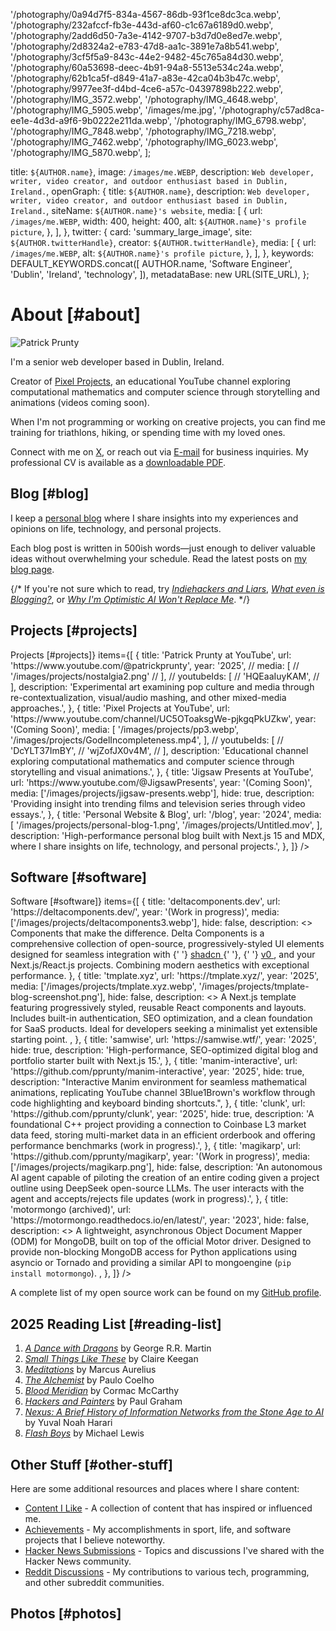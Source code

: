 
  '/photography/0a94d7f5-834a-4567-86db-93f1ce8dc3ca.webp',
  '/photography/232afccf-fb3e-443d-af60-c1c67a6189d0.webp',
  '/photography/2add6d50-7a3e-4142-9707-b3d7d0e8ed7e.webp',
  '/photography/2d8324a2-e783-47d8-aa1c-3891e7a8b541.webp',
  '/photography/3cf5f5a9-843c-44e2-9482-45c765a84d30.webp',
  '/photography/60a53698-deec-4b91-94a8-5513e534c24a.webp',
  '/photography/62b1ca5f-d849-41a7-a83e-42ca04b3b47c.webp',
  '/photography/9977ee3f-d4bd-4ce6-a57c-04397898b222.webp',
  '/photography/IMG_3572.webp',
  '/photography/IMG_4648.webp',
  '/photography/IMG_5905.webp',
  '/images/me.jpg',
  '/photography/c57ad8ca-ee1e-4d3d-a9f6-9b0222e211da.webp',
  '/photography/IMG_6798.webp',
  '/photography/IMG_7848.webp',
  '/photography/IMG_7218.webp',
  '/photography/IMG_7462.webp',
  '/photography/IMG_6023.webp',
  '/photography/IMG_5870.webp',
];

  title: `${AUTHOR.name}`,
  image: `/images/me.WEBP`,
  description: `Web developer, writer, video creator, and outdoor enthusiast based in Dublin, Ireland.`,
  openGraph: {
    title: `${AUTHOR.name}`,
    description: `Web developer, writer, video creator, and outdoor enthusiast based in Dublin, Ireland.`,
    siteName: `${AUTHOR.name}'s website`,
    media: [
      {
        url: `/images/me.WEBP`,
        width: 400,
        height: 400,
        alt: `${AUTHOR.name}'s profile picture`,
      },
    ],
  },
  twitter: {
    card: 'summary_large_image',
    site: `${AUTHOR.twitterHandle}`,
    creator: `${AUTHOR.twitterHandle}`,
    media: [
      {
        url: `/images/me.WEBP`,
        alt: `${AUTHOR.name}'s profile picture`,
      },
    ],
  },
  keywords: DEFAULT_KEYWORDS.concat([
    AUTHOR.name,
    'Software Engineer',
    'Dublin',
    'Ireland',
    'technology',
  ]),
  metadataBase: new URL(SITE_URL),
};

# About [#about]

<UniqueViewers />

<Image
  src="/images/me-sketch2.png"
  alt="Patrick Prunty"
  className="bg-gray-100 rounded-full block mt-5 mb-5 mx-auto w-40 h-40 sm:float-right sm:ml-5 sm:mb-5 object-cover overflow-hidden aspect-square"
  width={150}
  height={150}
  priority
/>

I'm a senior web developer based in Dublin, Ireland.

Creator of [Pixel Projects](https://www.youtube.com/channel/UC5OToaksgWe-pjkgqPkUZkw), an educational YouTube channel exploring computational mathematics and computer science through storytelling and animations (videos coming soon).

When I'm not programming or working on creative projects, you can find me training for triathlons, hiking, or spending time with my loved ones.

Connect with me on [X](https://x.com/pprunty_), or reach out via [E-mail](mailto:patrickprunty.business@gmail.com) for business inquiries. My professional CV is available as a [downloadable PDF](/CV.pdf).

## Blog [#blog]

I keep a [personal blog](/blog) where I share insights into my experiences and opinions on life, technology, and personal projects.

Each blog post is written in 500ish words—just enough to deliver valuable ideas without overwhelming your schedule. Read
the latest posts on [my blog page](/blog).

{/*
If you're not sure which to read, try *[Indiehackers and Liars]()*, *[What even is Blogging?]()*, or *[Why I'm Optimistic AI Won't Replace Me]()*.
*/}

## Projects [#projects]

<Section
  sectionName={<>Projects [#projects]</>}
  items={[
      {
        title: 'Patrick Prunty at YouTube',
        url: 'https://www.youtube.com/@patrickprunty',
        year: '2025',
//         media: [
//         '/images/projects/nostalgia2.png'
//         ],
//         youtubeIds: [
//         'HQEaaIuyKAM',
//         ],
        description:
          'Experimental art examining pop culture and media through re-contextualization, visual/audio mashing, and other mixed-media approaches.',
      },
    {
      title: 'Pixel Projects at YouTube',
      url: 'https://www.youtube.com/channel/UC5OToaksgWe-pjkgqPkUZkw',
      year: '(Coming Soon)',
      media: [
        '/images/projects/pp3.webp',
        '/images/projects/GodelIncompleteness.mp4',
      ],
//       youtubeIds: [
//       'DcYLT37ImBY',
//       'wjZofJX0v4M',
//       ],
      description:
        'Educational channel exploring computational mathematics and computer science through storytelling and visual animations.',
    },
    {
      title: 'Jigsaw Presents at YouTube',
      url: 'https://www.youtube.com/@JigsawPresents',
      year: '(Coming Soon)',
      media: ['/images/projects/jigsaw-presents.webp'],
      hide: true,
      description:
        'Providing insight into trending films and television series through video essays.',
    },
    {
      title: 'Personal Website & Blog',
      url: '/blog',
      year: '2024',
      media: [
        '/images/projects/personal-blog-1.png',
        '/images/projects/Untitled.mov',
      ],
      description:
        'High-performance personal blog built with Next.js 15 and MDX, where I share insights on life, technology, and personal projects.',
    },
  ]}
/>

## Software [#software]

<Section
  sectionName={<>Software [#software]</>}
  items={[
    {
      title: 'deltacomponents.dev',
      url: 'https://deltacomponents.dev/',
      year: '(Work in progress)',
      media: ['/images/projects/deltacomponents3.webp'],
      hide: false,
      description:
        <>
        Components that make the difference. Delta Components is a comprehensive collection of open-source, progressively-styled UI elements designed for seamless integration with
        {' '}
        <a href="https://ui.shadcn.com/" target="_blank" rel="noopener noreferrer">
        shadcn
        </a>
        {' '}, {' '}
        <a href="https://v0.dev/chat" target="_blank" rel="noopener noreferrer">
        v0
        </a>
        , and your Next.js/React.js projects. Combining modern aesthetics with exceptional performance.
        </>
    },
    {
      title: 'tmplate.xyz',
      url: 'https://tmplate.xyz/',
      year: '2025',
      media: ['/images/projects/tmplate.xyz.webp', '/images/projects/tmplate-blog-screenshot.png'],
      hide: false,
      description:
        <>
        A Next.js template featuring progressively styled, reusable React components and layouts. Includes built-in authentication, SEO optimization, and a clean foundation for SaaS products. Ideal for developers seeking a minimalist yet extensible starting point.
        </>,
    },
    {
      title: 'samwise',
      url: 'https://samwise.wtf/',
      year: '2025',
      hide: true,
      description:
        'High-performance, SEO-optimized digital blog and portfolio starter built with Next.js 15.',
    },
    {
      title: 'manim-interactive',
      url: 'https://github.com/pprunty/manim-interactive',
      year: '2025',
      hide: true,
      description:
        "Interactive Manim environment for seamless mathematical animations, replicating YouTube channel 3Blue1Brown's workflow through code highlighting and keyboard binding shortcuts.",
    },
    {
      title: 'clunk',
      url: 'https://github.com/pprunty/clunk',
      year: '2025',
      hide: true,
      description:
        'A foundational C++ project providing a connection to Coinbase L3 market data feed, storing multi-market data in an efficient orderbook and offering performance benchmarks (work in progress).',
    },
    {
      title: 'magikarp',
      url: 'https://github.com/pprunty/magikarp',
      year: '(Work in progress)',
      media: ['/images/projects/magikarp.png'],
      hide: false,
      description:
        'An autonomous AI agent capable of piloting the creation of an entire coding given a project outline using DeepSeek open-source LLMs. The user interacts with the agent and accepts/rejects file updates (work in progress).',
    },
    {
      title: 'motormongo (archived)',
      url: 'https://motormongo.readthedocs.io/en/latest/',
      year: '2023',
      hide: false,
      description:
        <>
        A lightweight, asynchronous Object Document Mapper (ODM) for MongoDB, built on top of the official Motor driver. Designed to provide non-blocking MongoDB access for Python applications using asyncio or Tornado and providing a similar API to mongoengine (<code>pip install motormongo</code>).
        </>,
    },
  ]}
/>

A complete list of my open source work can be found on my [GitHub profile](https://github.com/pprunty).

## 2025 Reading List [#reading-list]

1. *[A Dance with Dragons](https://en.wikipedia.org/wiki/A_Dance_with_Dragons)* by George R.R. Martin <Badge />
2. *[Small Things Like These](https://en.wikipedia.org/wiki/Small_Things_Like_These)* by Claire Keegan <Badge />
3. *[Meditations](https://en.wikipedia.org/wiki/Meditations)* by Marcus Aurelius <Badge />
4. [*The Alchemist*](https://en.wikipedia.org/wiki/The_Alchemist_(novel)) by Paulo Coelho <Badge />
5. [*Blood Meridian*](https://en.wikipedia.org/wiki/Blood_Meridian) by Cormac McCarthy
6. [*Hackers and Painters*](https://en.wikipedia.org/wiki/Hackers_%26_Painters) by Paul Graham
7. [*Nexus: A Brief History of Information Networks from the Stone Age to AI*](https://www.ynharari.com/book/nexus/) by Yuval Noah Harari
8. [*Flash Boys*](https://en.wikipedia.org/wiki/Flash_Boys) by Michael Lewis

## Other Stuff [#other-stuff]

Here are some additional resources and places where I share content:

- [Content I Like](/content) - A collection of content that has inspired or influenced me.
- [Achievements](/achievements) - My accomplishments in sport, life, and software projects that I believe noteworthy.
- [Hacker News Submissions](https://news.ycombinator.com/submitted?id=pprunty) - Topics and discussions I've shared with the Hacker News community.
- [Reddit Discussions](https://old.reddit.com/user/patrickprunty1997/comments/) - My contributions to various tech, programming, and other subreddit communities.

## Photos [#photos]

<PhotoGrid images={photographyImages} />

